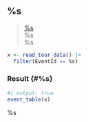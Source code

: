 ## %s

> <i class="bi bi-geo-alt-fill"></i> [%s](../locations#%s)
<br><i class="bi bi-calendar3"></i> %s
<br><i class="bi bi-person-circle"></i> %s

```r
x <- read_tour_data() |>
  filter(EventId == %s)
```

### Result {#%s}

```r
#| output: true
event_table(x)
```

%s
